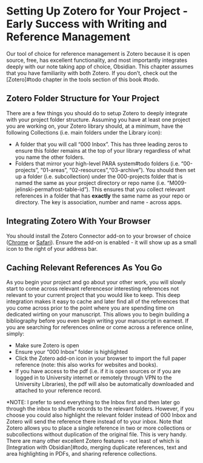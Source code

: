 # Setting Up Zotero for Your Project - Early Success with Writing and Reference Management

Our tool of choice for reference management is Zotero because it is open source, free, has excellent functionality, and most importantly integrates deeply with our note taking app of choice, Obsidian. This chapter assumes that you have familiarity with both Zotero. If you don't, check out the \[Zotero\]#todo chapter in the tools section of this book #todo.

## Zotero Folder Structure for Your Project

There are a few things you should do to setup Zotero to deeply integrate with your project folder structure. Assuming you have at least one project you are working on, your Zotero library should, at a minimum, have the following Collections (i.e. main folders under the Library icon):

-   A folder that you will call "000 Inbox". This has three leading zeros to ensure this folder remains at the top of your library regardless of what you name the other folders.
-   Folders that mirror your high-level PARA system#todo folders (i.e. "00-projects", "01-areas", "02-resources","03-archive"). You should then set up a folder (i.e. subcollection) under the 000-projects folder that is named the same as your project directory or repo name (i.e. "M009-jelinski-permafrost-table-id"). This ensures that you collect relevant references in a folder that has **exactly** the same name as your repo or directory. The key is association, number and name - across apps.

## Integrating Zotero With Your Browser

You should install the Zotero Connector add-on to your browser of choice ([Chrome](https://chrome.google.com/webstore/detail/zotero-connector/ekhagklcjbdpajgpjgmbionohlpdbjgc?hl=en) or [Safari](https://www.zotero.org/support/kb/safari_connector_installation)). Ensure the add-on is enabled - it will show up as a small icon to the right of your address bar.

## Caching Relevant References As You Go

As you begin your project and go about your other work, you will slowly start to come across relevant referencesor interesting references not relevant to your current project that you would like to keep. This deep integration makes it easy to cache and later find all of the references that you come across prior to the point where you are spending time on dedicated wirting on your manuscript. This allows you to begin building a bibliography before you even begin writing your manuscript in earnest. If you are searching for references online or come across a reference online, simply:

-   Make sure Zotero is open
-   Ensure your "000 Inbox" folder is highlighted
-   Click the Zotero add-on icon in your browser to import the full paper reference (note: this also works for websites and books).
-   If you have access to the pdf (i.e. if it is open sources or if you are logged in to University internet or remotely through VPN to the University Libraries), the pdf will also be automatically downloaded and attached to your reference record.

\*NOTE: I prefer to send everything to the Inbox first and then later go through the inbox to shuffle records to the relevant folders. However, if you choose you could also highlight the relevant folder instead of 000 Inbox and Zotero will send the reference there instead of to your inbox. Note that Zotero allows you to place a single reference in two or more collections or subcollections without duplication of the original file. This is very handy. There are many other excellent Zotero features - not least of which is \[Integration with Obsidian\]#todo, merging duplicate references, text and area highlighting in PDFs, and sharing reference collections.
